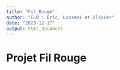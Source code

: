 ```yaml
---
title: "Fil_Rouge"
author: "ELO : Eric, Losseni et Olivier"
date: "2023-12-17"
output: html_document
---
```

# Projet Fil Rouge
